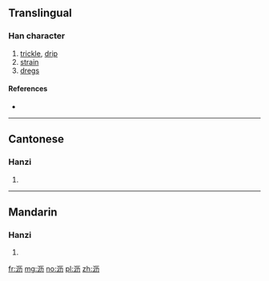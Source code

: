 {{also|瀝}}
==Translingual==

===Han character===
{{Han char|rn=85|rad=水|as=04|sn=7|four=|canj=水一大尸 (EMKS)}}

# [[trickle]], [[drip]]
# [[strain]]
# [[dregs]]

====References====
* {{Han ref|kx=0612.121|hdz=31561.030|uh=6CA5|ud=27813}}

----

==Cantonese==

===Hanzi===
{{yue-hanzi|jyut=|y=lik6|tra=瀝}}

# {{defn|lang=yue|sort=水04}}

----

==Mandarin==

===Hanzi===
{{cmn-hanzi|tra=瀝|pin=[[fēng]] ([[feng1]]), [[lì]] ([[li4]])|wg=feng<sup>1</sup>, li<sup>4</sup>}}

# {{defn|lang=cmn|sort=水04}}

[[fr:沥]]
[[mg:沥]]
[[no:沥]]
[[pl:沥]]
[[zh:沥]]